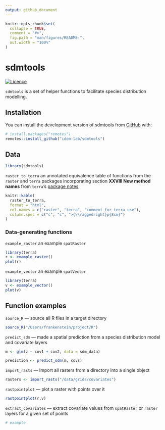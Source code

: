 ```yaml
---
output: github_document
---
```


<!-- README.md is generated from README.Rmd. Please edit that file -->

```r
knitr::opts_chunk$set(
  collapse = TRUE,
  comment = "#>",
  fig.path = "man/figures/README-",
  out.width = "100%"
)
```

# sdmtools

<!-- badges: start -->
[![Licence](https://img.shields.io/github/license/Ileriayo/markdown-badges?style=for-the-badge)](./LICENSE)
<!-- badges: end -->

`sdmtools` is a set of helper functions to facilitate species distribution modelling.

## Installation

You can install the development version of sdmtools from [GitHub](https://github.com/) with:

``` r
# install.packages("remotes")
remotes::install_github("idem-lab/sdmtools")
```

## Data
```r
library(sdmtools)
```


`raster_to_terra` an annotated equivalence table of functions from the `raster` and `terra` packages incorporating section **XXVIII New method names** from `terra`'s [package notes](https://cran.r-project.org/web/packages/terra/terra.pdf) 
```r
knitr::kable(
  raster_to_terra,
  format = "html",
  col.names = c("raster", "terra", "comment for terra use"),
  column.spec = c("c", "c", ">{\\raggedright}p{8cm}")
)

```


### Data-generating functions

`example_raster` an example `spatRaster`
```r
library(terra)
r <- example_raster()
plot(r)
```

`example_vector` an example `spatVector`
```r
library(terra)
v <- example_vector()
plot(v)
```

## Function examples

`source_R` — source all R files in a target directory
```r
source_R("/Users/frankenstein/project/R")
```



`predict_sdm` — made a spatial prediction from a species distribution model and covariate layers
```r
m <- glm(z ~ cov1 + cov2, data = sdm_data)

prediction <- predict_sdm(m, covs)
```

`import_rasts` — Import all rasters from a directory into a single object
```r
rasters <- import_rasts("/data/grids/covariates")
```

`rastpointplot` — plot a raster with points over it
```r
rastpointplot(r,v)
```

`extract_covariates` — extract covariate values from `spatRaster` or `raster` layers for a given set of points
```r
# example
```


